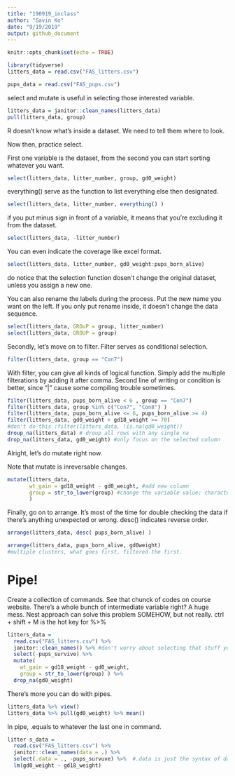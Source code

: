 ```yaml
---
title: "190919_inclass"
author: "Gavin Ko"
date: "9/19/2019"
output: github_document
---
```


```r
knitr::opts_chunk$set(echo = TRUE)
```

```r

library(tidyverse)
litters_data = read.csv("FAS_litters.csv")

pups_data = read.csv("FAS_pups.csv")

```
select and mutate is useful in selecting those interested variable.

```r
litters_data = janitor::clean_names(litters_data)
pull(litters_data, group)
```

R doesn't know what's inside a dataset. We need to tell them where to look.

Now then, practice select.

First one variable is the dataset, from the second you can start sorting whatever you want.

```r
select(litters_data, litter_number, group, gd0_weight)

```

everything() serve as the function to list everything else then designated.
```r
select(litters_data, litter_number, everything() )
```

if you put minus sign in front of a variable, it means that you're excluding it from the dataset. 
```r
select(litters_data, -litter_number)
```

You can even indicate the coverage like excel format.
```r
select(litters_data, litter_number, gd0_weight:pups_born_alive)
```

do notice that the selection function dosen't change the original dataset, unless you assign a new one.

You can also rename the labels during the process. Put the new name you want on the left.
If you only put rename inside, it doesn't change the data sequence.
```r
select(litters_data, GROuP = group, litter_number)
select(litters_data, GROUP = group)
```


Secondly, let's move on to filter. Filter serves as conditional selection.

```r
filter(litters_data, group == "Con7")
```

With filter, you can give all kinds of logical function.
Simply add the multiple filterations by adding it after comma.
Second line of writing or condition is better, since "|" cause some compiling trouble sometimes.

```r
filter(litters_data, pups_born_alive < 6 , group == "Con7")
filter(litters_data, group %in% c("Con7", "Con8") )
filter(litters_data, pups_born_alive <= 6, pups_born_alive >= 4)
filter(litters_data, gd0_weight + gd18_weight >= 70)
#don't do this :filter(litters_data, !is.na(gd0_weight))
droup_na(litters_data) # droup all rows with any single na
drop_na(litters_data, gd0_weight) #only focus on the selected column
```

Alright, let's do mutate right now.

Note that mutate is inreversable changes.
```r
mutate(litters_data, 
       wt_gain = gd18_weight - gd0_weight, #add new column
       group = str_to_lower(group) #change the variable value; character to lower case
       )
```

Finally, go on to arrange. It's most of the time for double checking the data if there's anything unexpected or wrong. desc() indicates reverse order.
```r
arrange(litters_data, desc( pups_born_alive) )

arrange(litters_data, pups_born_alive, gd0weight)
#multiple clusters, what goes first, filtered the first.

```

# Pipe!

Create a collection of commands.
See that chunck of codes on course website.
There's a whole bunch of intermediate variable right? A huge mess.
Nest approach can solve this problem SOMEHOW, but not really.
ctrl + shift + M is the hot key for %>% 

```r
litters_data = 
  read.csv("FAS_litters.csv") %>% 
  janitor::clean_names() %>% #don't worry about selecting that stuff you're working on. R  just knows if you're using pipe.
  select(-pups_survive) %>%
  mutate(
    wt_gain = gd18_weight - gd0_weight,
    group = str_to_lower(group) ) %>% 
  drop_na(gd0_weight)

```
There's more you can do with pipes.

```r
litters_data %>% view()
litters_data %>% pull(gd0_weight) %>% mean()
```

In pipe, .equals to whatever the last one in command.

```r
litter s_data = 
  read.csv("FAS_litters.csv") %>% 
  janitor::clean_names(data = .) %>% 
  select(.data = ., -pups_survuve) %>%  #.data is just the syntax of data = 
  lm(gd0_weight ~ gd18_weight)
```


